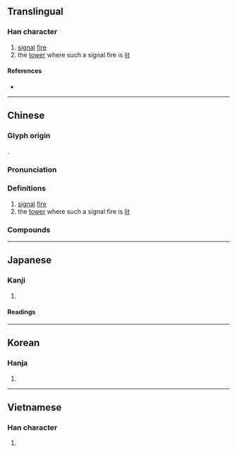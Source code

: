 {{character info}}
==Translingual==

===Han character===
{{Han char|rn=86|rad=火|as=07|sn=11|four=97854|canj=FHEJ|ids=⿰火夆}}

# [[signal]] [[fire]]
# the [[tower]] where such a signal fire is [[lit]]

====References====
* {{Han ref|kx=0672.040|dkj=19059|dj=1080.220|hdz=32205.090|uh=70FD|ud=28925|bh=B26C|bd=45676}}

----

==Chinese==
{{zh-forms}}

===Glyph origin===
{{Han etym}}
{{Han compound|火|夆|c1=s|c2=p|t1=fire|ls=psc}}.

===Pronunciation===
{{zh-pron
|m=fēng
|c=fung1
|md=hŭng
|mn=hong
|mn-t=hong1
|mc=y
|oc=y
|cat=n
}}

===Definitions===
{{zh-hanzi}}

# [[signal]] [[fire]]
# the [[tower]] where such a signal fire is [[lit]]

===Compounds===
{{zh-der|桔槔烽|烽候|烽子|烽櫓|烽火|烽火相連|烽火臺|烽火連天|烽火館|烽煙|烽煙四起|烽燧|烽鼓|狼烽|舉烽}}

----

==Japanese==

===Kanji===
{{ja-kanji|grade=|rs=火07}}

# {{rfdef|ja|sort=火07}}

====Readings====
{{ja-readings
|goon=ふ, ふう
|kanon=ほう
|kun=のろし}}

----

==Korean==

===Hanja===
{{ko-hanja|hangeul=봉|eumhun=|rv=bong|mr=pong|y=pong}}

# {{rfdef|ko|sort=火07}}

----

==Vietnamese==

===Han character===
{{vi-readings|rs=火07|hanviet=phong |nom=}}

# {{rfdef|vi|sort=火07}}